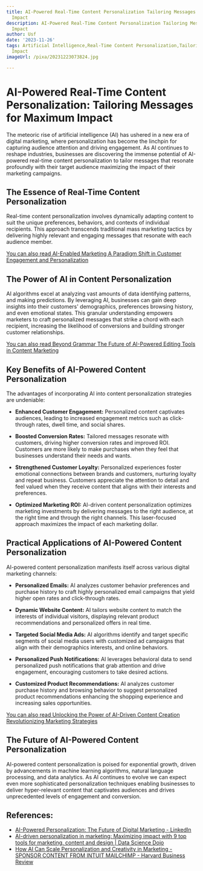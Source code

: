 ```yaml
---
title: AI-Powered Real-Time Content Personalization Tailoring Messages for Maximum
  Impact
description: AI-Powered Real-Time Content Personalization Tailoring Messages for Maximum
  Impact
author: Usf
date: '2023-11-26'
tags: Artificial Intelligence,Real-Time Content Personalization,Tailoring Messages,Maximum
  Impact
imageUrl: /pixa/20231223073824.jpg

---
```

# AI-Powered Real-Time Content Personalization: Tailoring Messages for Maximum Impact

The meteoric rise of artificial intelligence (AI) has ushered  in a new era of digital marketing, where personalization has become the linchpin for capturing audience attention and driving engagement. As AI continues to reshape industries, businesses are discovering the immense potential of AI-powered  real-time  content  personalization to tailor messages that resonate profoundly  with  their target audience maximizing the impact of their  marketing campaigns.

## The Essence of Real-Time Content Personalization

Real-time content personalization involves dynamically adapting content to suit the unique  preferences, behaviors, and contexts of individual recipients. This approach transcends traditional mass marketing tactics by delivering highly relevant and engaging messages that resonate with each audience member.

[You can also read AI-Enabled Marketing  A Paradigm Shift in Customer Engagement  and Personalization](AI-Enabled%20Marketing%20A%20Paradigm%20Shift%20in%20Customer%20Engagement%20and%20Personalization)


## The Power of AI in Content Personalization

AI algorithms excel at analyzing vast amounts of data identifying patterns, and making predictions. By leveraging AI, businesses can gain deep insights into their customers'  demographics, preferences browsing history, and even emotional  states. This granular understanding empowers marketers to craft personalized messages that strike a chord with each  recipient, increasing the  likelihood of conversions and building stronger customer relationships.

[You can  also  read Beyond  Grammar The Future of AI-Powered Editing Tools in Content Marketing](Beyond%20Grammar%20The%20Future%20of%20AI-Powered%20Editing%20Tools%20in%20Content%20Marketing)


## Key Benefits of AI-Powered Content Personalization

The advantages of incorporating AI into  content personalization strategies are undeniable:

- **Enhanced Customer Engagement:** Personalized content captivates audiences, leading to increased engagement metrics such as click-through rates, dwell  time, and social shares.

-  **Boosted Conversion Rates:** Tailored  messages resonate with customers,  driving higher conversion rates and improved ROI.  Customers are more likely to make purchases when they  feel that businesses understand their  needs and  wants.

- **Strengthened Customer Loyalty:** Personalized experiences foster emotional connections between brands and customers, nurturing loyalty  and repeat business. Customers appreciate the attention to detail  and feel valued when they receive content  that aligns  with their  interests and preferences.

- **Optimized Marketing ROI:** AI-driven content personalization optimizes marketing investments by delivering messages to the right audience, at the right  time and through the right  channels. This laser-focused approach maximizes the impact of  each marketing dollar.

## Practical Applications of AI-Powered Content Personalization

AI-powered content personalization manifests itself across various digital marketing channels:

- **Personalized Emails:** AI  analyzes customer behavior preferences and purchase history to craft  highly personalized email campaigns that yield higher open rates and click-through rates.

- **Dynamic Website Content:**  AI tailors  website content to  match the  interests of individual visitors, displaying relevant  product recommendations and personalized  offers in real time.

-  **Targeted Social Media Ads:**  AI algorithms identify and target  specific segments of social media users with customized ad campaigns that align with their demographics  interests, and online behaviors.

- **Personalized Push Notifications:** AI leverages behavioral data to send personalized push notifications that grab attention and drive engagement, encouraging  customers to take desired actions.

- **Customized  Product Recommendations:** AI analyzes customer  purchase history and browsing behavior to suggest personalized product recommendations enhancing the shopping experience and increasing sales opportunities.

[You can also read Unlocking the  Power of AI-Driven  Content Creation Revolutionizing  Marketing Strategies](Unlocking%20the%20Power%20of%20AI-Driven%20Content%20Creation%20Revolutionizing%20Marketing%20Strategies)


## The Future of AI-Powered Content Personalization

AI-powered  content personalization is poised for exponential growth, driven by advancements in machine learning algorithms, natural language processing, and data analytics. As AI continues to evolve we can expect even more sophisticated personalization techniques  enabling businesses to deliver hyper-relevant content that captivates audiences and drives unprecedented  levels of engagement and conversion.

## References:
- [AI-Powered Personalization: The Future of Digital Marketing - LinkedIn](https://www.linkedin.com/pulse/ai-powered-personalization-future-digital-marketing)
- [AI-driven personalization in marketing: Maximizing impact with 9 top tools for marketing, content and design | Data Science Dojo](https://datasciencedojo.com/blog/ai-driven-personalization/)
- [How AI Can Scale Personalization and Creativity in Marketing - SPONSOR CONTENT FROM INTUIT MAILCHIMP - Harvard Business Review](https://hbr.org/sponsored/2023/08/how-ai-can-scale-personalization-and-creativity-in-marketing)
